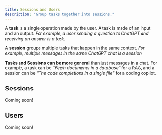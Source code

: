 ```yaml
---
title: Sessions and Users
description: "Group tasks together into sessions."
---
```


A **task** is a single operation made by the user. A task is made of an input and an output. _For example, a user sending a question to ChatGPT and receiving an answer is a task._

A **session** groups multiple tasks that happen in the same context. _For example, multiple messages in the same ChatGPT chat is a session._

**Tasks and Sessions can be more general** than just messages in a chat. For example, a task can be _"Fetch documents in a database"_ for a RAG, and a session can be _"The code completions in a single file"_ for a coding copilot.

## Sessions

<Tip>Coming soon!</Tip>

## Users

<Tip>Coming soon!</Tip>
